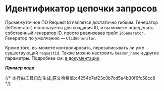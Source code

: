 # Идентификатор цепочки запросов


Промежуточное ПО Request Id является достаточно гибким. Генератор (IdGenerator) используется для создания ID, и вы можете определить собственный генератор ID, просто реализовав трейт `IdGenerator`. Генератор по умолчанию — `UlidGenerator`. 

Кроме того, вы можете контролировать, перезаписывать ли уже существующий `requestid`. Также можно настроить `header_name` и другие параметры. Подробнее см. [в документации](https://docs.rs/salvo_extra/latest/salvo_extra/request_id/index.html).

_**Пример кода**_

<Tabs>
  <Tab label="main.rs">
    <RequestIdMainCode/>
  </Tab>
  <Tab label="Cargo.toml">
    <RequestIdCargoCode/>
  </Tab>
</Tabs>
{/* 本行由工具自动生成,原文哈希值:c4254b7ef23c0b7cd5e4b30f6fc58cc8 */}
